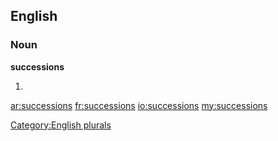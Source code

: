==English==

===Noun===
'''successions'''

# {{plural of|[[succession]]}}

[[Category:English plurals]]

[[ar:successions]]
[[fr:successions]]
[[io:successions]]
[[my:successions]]